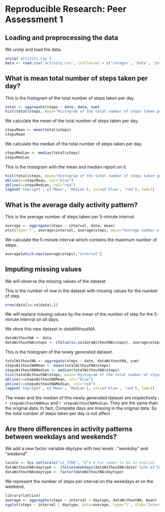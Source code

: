 # Reproducible Research: Peer Assessment 1


## Loading and preprocessing the data

We unzip and load the data.

```r
unzip('activity.zip')
data <- read.csv('activity.csv', colClasses = c('integer', 'Date', 'integer'))
```


## What is mean total number of steps taken per day?

This is the histogram of the total number of steps taken per day.

```r
total <- aggregate(steps ~ date, data, sum)
hist(total$steps, main="Histogram of the total number of steps taken per day", xlab="Total number of steps")
```

We calculate the mean of the total number of steps taken per day.

```r
stepsMean <- mean(total$steps)
stepsMean
```

We calculate the median of the total number of steps taken per day.

```r
stepsMedian <- median(total$steps)
stepsMedian
```

This is the histogram with the mean and median report on it.

```r
hist(total$steps, main="Histogram of the total number of steps taken per day", xlab="Total number of steps")
abline(v=stepsMean, col="blue")
abline(v=stepsMedian, col="red")
legend('topright', c('Mean', 'Median'), col=c('blue', 'red'), lwd=1)
```


## What is the average daily activity pattern?

This is the average number of steps taken per 5-minute interval.

```r
average <- aggregate(steps ~ interval, data, mean)
plot(type='l', average$interval, average$steps, main="Average number of steps taken per 5-minute interval", xlab="5-minute interval", ylab="Average number of steps taken")
```

We calculate the 5-minute interval which contains the maximum number of steps.

```r
average[which.max(average$steps),"interval"]
```


## Imputing missing values

We will observe the missing values of the dataset.

This is the number of row in the dataset with missing values for the number of step.

```r
nrow(data[is.na(data),])
```


We will replace missing values by the mean of the number of step for the 5-minute interval on all days.

We store this new dataset in *dataWithoutNA*.

```r
dataWithoutNA <- data
dataWithoutNA$steps <- ifelse(is.na(dataWithoutNA$steps), average$steps, dataWithoutNA$steps)
```

This is the histogram of the newly generated dataset.

```r
totalWithoutNA <- aggregate(steps ~ date, dataWithoutNA, sum)
stepsWithoutNAMean <- mean(totalWithoutNA$steps)
stepsWithoutNAMedian <- median(totalWithoutNA$steps)
hist(totalWithoutNA$steps, main="Histogram of the total number of steps taken per day", xlab="Total number of steps")
abline(v=stepsWithoutNAMean, col="blue")
abline(v=stepsWithoutNAMedian, col="red")
legend('topright', c('Mean', 'Median'), col=c('blue', 'red'), lwd=1)
```

The mean and the median of this newly generated dataset are respectively : `r stepsWithoutNAMean` and `r stepsWithoutNAMedian`. They are the same than the original data. In fact, Complete days are missing in the original data. So the total number of steps taken per day is not affect.

## Are there differences in activity patterns between weekdays and weekends?

We add a new factor variable *daytype* with two levels : "*weekday*" and "*weekend*"

```r
locale <- Sys.setlocale("LC_TIME", "C") # For names to be in english
dataWithoutNA$daytype <- ifelse(weekdays(dataWithoutNA$date) %in% c('Saturday', 'Sunday'), "weekend", "weekday")
dataWithoutNA$daytype <- factor(dataWithoutNA$daytype)
```

We represent the number of steps per interval on the weekdays et on the weekend.

```r
library(lattice)
average <- aggregate(steps ~ interval + daytype, dataWithoutNA, mean)
xyplot(steps ~ interval | daytype, data=average, type="l", xlab="Interval", ylab="Number of steps", layout=c(1,2))
```